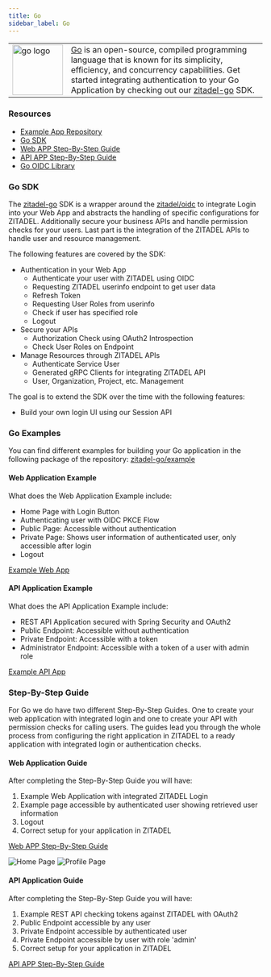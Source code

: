 ```yaml
---
title: Go
sidebar_label: Go
---
```


<table>
    <tr>
        <td width="100px">
            <img width="100px" src="/docs/img/tech/golang.svg" alt="go logo"/>
        </td>
        <td>
            <a href="https://go.dev/" target="_blank">Go</a> is an open-source, compiled programming language that is known for its simplicity, efficiency, and concurrency capabilities.
            Get started integrating authentication to your Go Application by checking out our <a href="https://github.com/zitadel/zitadel-go" target="_blank">zitadel-go</a> SDK.
        </td>
    </tr>
</table>


### Resources
- [Example App Repository](https://github.com/zitadel/zitadel-go)
- [Go SDK](https://github.com/zitadel/zitadel-go)
- [Web APP Step-By-Step Guide](/docs/examples/login/go)
- [API APP Step-By-Step Guide](/docs/examples/secure-api/go)
- [Go OIDC Library](https://github.com/zitadel/oidc)

### Go SDK

The [zitadel-go](https://github.com/zitadel/zitadel-go) SDK is a wrapper around the [zitadel/oidc](https://github.com/zitadel/oidc) to integrate Login into your Web App and abstracts the handling of specific configurations for ZITADEL.
Additionally secure your business APIs and handle permission checks for your users.
Last part is the integration of the ZITADEL APIs to handle user and resource management.

The following features are covered by the SDK:
- Authentication in your Web App
    - Authenticate your user with ZITADEL using OIDC
    - Requesting ZITADEL userinfo endpoint to get user data
    - Refresh Token
    - Requesting User Roles from userinfo
    - Check if user has specified role
    - Logout
- Secure your APIs
    - Authorization Check using OAuth2 Introspection
    - Check User Roles on Endpoint
- Manage Resources through ZITADEL APIs
    - Authenticate Service User
    - Generated gRPC Clients for integrating ZITADEL API
    - User, Organization, Project, etc. Management

The goal is to extend the SDK over the time with the following features:
- Build your own login UI using our Session API

### Go Examples

You can find different examples for building your Go application in the following package of the repository:
[zitadel-go/example](https://github.com/zitadel/zitadel-go/tree/next/example)

#### Web Application Example

What does the Web Application Example include:
- Home Page with Login Button
- Authenticating user with OIDC PKCE Flow
- Public Page: Accessible without authentication
- Private Page: Shows user information of authenticated user, only accessible after login
- Logout

[Example Web App](https://github.com/zitadel/zitadel-go/tree/next/example/app)

#### API Application Example

What does the API Application Example include:
- REST API Application secured with Spring Security and OAuth2
- Public Endpoint: Accessible without authentication
- Private Endpoint: Accessible with a token
- Administrator Endpoint: Accessible with a token of a user with admin role

[Example API App](https://github.com/zitadel/zitadel-go/tree/next/example/api/http)

### Step-By-Step Guide

For Go we do have two different Step-By-Step Guides.
One to create your web application with integrated login and one to create your API with permission checks for calling users.
The guides lead you through the whole process from configuring the right application in ZITADEL to a ready application with integrated login or authentication checks.

#### Web Application Guide

After completing the Step-By-Step Guide you will have:
1. Example Web Application with integrated ZITADEL Login
2. Example page accessible by authenticated user showing retrieved user information
4. Logout
5. Correct setup for your application in ZITADEL

[Web APP Step-By-Step Guide](/docs/examples/login/go)

![Home Page](/img/go/app-home.png)
![Profile Page](/img/go/app-profile.png)

#### API Application Guide

After completing the Step-By-Step Guide you will have:
1. Example REST API checking tokens against ZITADEL with OAuth2
2. Public Endpoint accessible by any user
3. Private Endpoint accessible by authenticated user
4. Private Endpoint accessible by user with role 'admin'
5. Correct setup for your application in ZITADEL

[API APP Step-By-Step Guide](/docs/examples/secure-api/go)
